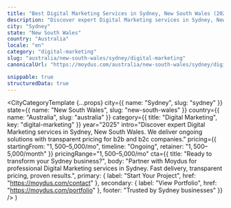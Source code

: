 ```yaml
---
title: "Best Digital Marketing Services in Sydney, New South Wales (2025)"
description: "Discover expert Digital Marketing services in Sydney, New South Wales. Ongoing delivery, $1,500–$5,000/mo investment. Local market expertise + modern solutions."
city: "Sydney"
state: "New South Wales"
country: "Australia"
locale: "en"
category: "digital-marketing"
slug: "australia/new-south-wales/sydney/digital-marketing"
canonicalUrl: "https://moydus.com/australia/new-south-wales/sydney/digital-marketing"

snippable: true
structuredData: true
---
```



  <CityCategoryTemplate
    {...props}
    city={{ name: "Sydney", slug: "sydney" }}
    state={{ name: "New South Wales", slug: "new-south-wales" }}
    country={{ name: "Australia", slug: "australia" }}
    category={{ title: "Digital Marketing", key: "digital-marketing" }}
    year="2025"
    intro="Discover expert Digital Marketing services in Sydney, New South Wales. We deliver ongoing solutions with transparent pricing for b2b and b2c companies."
    pricing={{
      startingFrom: "$1,500–$5,000/mo",
      timeline: "Ongoing",
      retainer: "$1,500–$5,000/month"
    }}
    pricingRange="$1,500–$5,000/mo"
    cta={{
      title: "Ready to transform your Sydney business?",
      body: "Partner with Moydus for professional Digital Marketing services in Sydney. Fast delivery, transparent pricing, proven results.",
      primary: { label: "Start Your Project", href: "https://moydus.com/contact" },
      secondary: { label: "View Portfolio", href: "https://moydus.com/portfolio" },
      footer: "Trusted by Sydney businesses"
    }}
  />
)
